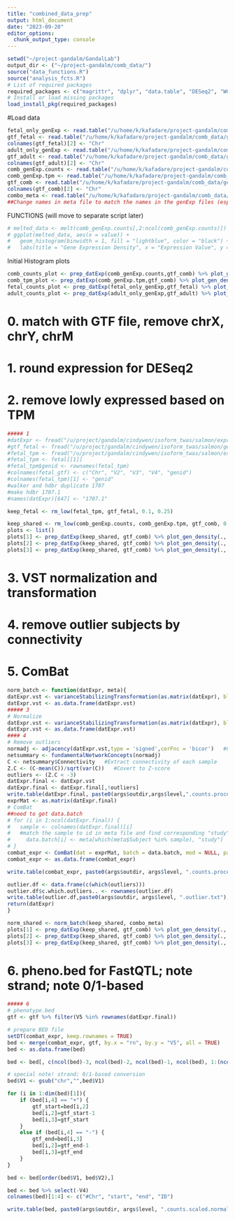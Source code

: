 ```yaml
---
title: "combined_data_prep"
output: html_document
date: "2023-09-20"
editor_options: 
  chunk_output_type: console
---
```


```r
setwd("~/project-gandalm/GandalLab")
output_dir <- ("~/project-gandalm/comb_data/")
source("data_functions.R")
source("analysis_fcts.R")
# List of required packages
required_packages <- c("magrittr", "dplyr", "data.table", "DESeq2", "WGCNA", "sva", "ggplot2", "reshape2")
# Install or load missing packages
load_install_pkg(required_packages)
```

#Load data
```r
fetal_only_genExp <- read.table("/u/home/k/kafadare/project-gandalm/comb_data/fetal_only_genExp.tsv", header = T)
gtf_fetal <- read.table("/u/home/k/kafadare/project-gandalm/comb_data/gene_info_fetal.tsv", header = T)
colnames(gtf_fetal)[2] <- "Chr"
adult_only_genExp <- read.table("/u/home/k/kafadare/project-gandalm/comb_data/adult_only_genExp.tsv", header = T)
gtf_adult <- read.table("/u/home/k/kafadare/project-gandalm/comb_data/gene_info_adult.tsv", header = T)
colnames(gtf_adult)[2] <- "Chr"
comb_genExp.counts <- read.table("/u/home/k/kafadare/project-gandalm/comb_data/combo_genExp_counts.tsv", header = T)
comb_genExp.tpm <- read.table("/u/home/k/kafadare/project-gandalm/comb_data/combo_genExp_tpm.tsv", header = T)
gtf_comb <- read.table("/u/home/k/kafadare/project-gandalm/comb_data/gene_info_comb.tsv", header = T)
colnames(gtf_comb)[2] <- "Chr"
combo_meta <- read.table("/u/home/k/kafadare/project-gandalm/comb_data/combo_meta.tsv", header = T)
##Change names in meta file to match the names in the genExp files (especially for the overlap samples)
```

FUNCTIONS (will move to separate script later)

``` r
# melted_data <- melt(comb_genExp.counts[,2:ncol(comb_genExp.counts)])
# ggplot(melted_data, aes(x = value)) +
#   geom_histogram(binwidth = 1, fill = "lightblue", color = "black") +
#   labs(title = "Gene Expression Density", x = "Expression Value", y = "Density") + theme_minimal()
```
Initial Histogram plots

```r

comb_counts_plot <- prep_datExp(comb_genExp.counts,gtf_comb) %>% plot_gen_density(., title_str = "F/A Combined Counts")
comb_tpm_plot <- prep_datExp(comb_genExp.tpm,gtf_comb) %>% plot_gen_density(., title_str = "F/A Combined Tpm")
fetal_counts_plot <- prep_datExp(fetal_only_genExp,gtf_fetal) %>% plot_gen_density(., title_str = "Fetal Only Counts", ylim = c(0, 1))
adult_counts_plot <- prep_datExp(adult_only_genExp,gtf_adult) %>% plot_gen_density(., title_str = "Adult Only Counts", ylim = c(0, 0.3))

```
# 0. match with GTF file, remove chrX, chrY, chrM
# 1. round expression for DESeq2
# 2. remove lowly expressed based on TPM
```r
##### 1
#datExpr <- fread("/u/project/gandalm/cindywen/isoform_twas/salmon/expression.final/gene.noVersion.scaled.counts.tsv", data.table = F)
#gtf_fetal <- fread("/u/project/gandalm/cindywen/isoform_twas/salmon/gencode.gene.noVersion.tsv", data.table = F)
#fetal_tpm <- fread("/u/project/gandalm/cindywen/isoform_twas/salmon/expression.final/gene.noVersion.TPM.tsv", data.table = F)
#fetal_tpm <- fetal[[1]]
#fetal_tpm$genid <- rownames(fetal_tpm)
#colnames(fetal_gtf) <- c("Chr", "V2", "V3", "V4", "genid")
#colnames(fetal_tpm)[1] <- "genid"
#walker and hdbr duplicate 1707
#make hdbr 1707.1
#names(datExpr)[647] <- "1707.1"

keep_fetal <- rm_low(fetal_tpm, gtf_fetal, 0.1, 0.25)

keep_shared <- rm_low(comb_genExp.counts, comb_genExp.tpm, gtf_comb, 0.1, 0.25)
plots <- list()
plots[1] <- prep_datExp(keep_shared, gtf_comb) %>% plot_gen_density(., title_str = "Low RM 0.1/0.25", ylim = c(0, 0.5))
plots[2] <- prep_datExp(keep_shared, gtf_comb) %>% plot_gen_density(., title_str = "Low RM 0.5/0.25", ylim = c(0, 0.5))
plots[3] <- prep_datExp(keep_shared, gtf_comb) %>% plot_gen_density(., title_str = "Low RM 0.5/0.5", ylim = c(0, 0.5))

```

# 3. VST normalization and transformation
# 4. remove outlier subjects by connectivity
# 5. ComBat
```r

norm_batch <- function(datExpr, meta){
datExpr.vst <- varianceStabilizingTransformation(as.matrix(datExpr), blind = TRUE)
datExpr.vst <- as.data.frame(datExpr.vst)
##### 3
# Normalize
datExpr.vst <- varianceStabilizingTransformation(as.matrix(datExpr), blind = TRUE)
datExpr.vst <- as.data.frame(datExpr.vst)
#### 4
# Remove outliers
normadj <- adjacency(datExpr.vst,type = 'signed',corFnc = 'bicor')   #Calculate network adjacency
netsummary <- fundamentalNetworkConcepts(normadj)
C <- netsummary$Connectivity   #Extract connectivity of each sample
Z.C <- (C-mean(C))/sqrt(var(C))   #Covert to Z-score
outliers <- (Z.C < -3)
datExpr.final <- datExpr.vst
datExpr.final <- datExpr.final[,!outliers]
write.table(datExpr.final, paste0(args$outdir,args$level,".counts.processed.noComBat.tsv"), col.names = T, row.names = T, quote = F, sep = "\t")
exprMat <- as.matrix(datExpr.final)
# ComBat
##need to get data.batch
# for (i in 1:ncol(datExpr.final)) {
#   sample <- colnames(datExpr.final)[i]
#   #match the sample to id in meta file and find corresponding "study"
#     data.batch[i] <- meta[which(meta$Subject %in% sample), "study"]
# }
combat_expr <- ComBat(dat = exprMat, batch = data.batch, mod = NULL, par.prior = TRUE, prior.plots = FALSE)
combat_expr <- as.data.frame(combat_expr)

write.table(combat_expr, paste0(args$outdir, args$level, ".counts.processed.tsv"), col.names = T, row.names = T, quote = F, sep = "\t")

outlier.df <- data.frame(c(which(outliers)))
outlier.df$c.which.outliers.. <- rownames(outlier.df)
write.table(outlier.df,paste0(args$outdir, args$level, ".outlier.txt"), sep="\t", quote=F, col.names = F, row.names = F)
return(datExpr)
}

norm_shared <- norm_batch(keep_shared, combo_meta)
plots[1] <- prep_datExp(keep_shared, gtf_comb) %>% plot_gen_density(., title_str = "Low RM 0.1/0.25", ylim = c(0, 0.5))
plots[2] <- prep_datExp(keep_shared, gtf_comb) %>% plot_gen_density(., title_str = "Low RM 0.5/0.25", ylim = c(0, 0.5))
plots[3] <- prep_datExp(keep_shared, gtf_comb) %>% plot_gen_density(., title_str = "Low RM 0.5/0.5", ylim = c(0, 0.5))

```

# 6. pheno.bed for FastQTL; note strand; note 0/1-based

```r
##### 6
# phenotype.bed
gtf <- gtf %>% filter(V5 %in% rownames(datExpr.final))

# prepare BED file
setDT(combat_expr, keep.rownames = TRUE)
bed <- merge(combat_expr, gtf, by.x = "rn", by.y = "V5", all = TRUE)
bed <- as.data.frame(bed)

bed <- bed[, c(ncol(bed)-3, ncol(bed)-2, ncol(bed)-1, ncol(bed), 1:(ncol(bed)-4))]

# special note! strand; 0/1-based conversion
bed$V1 <- gsub("chr","",bed$V1)

for (i in 1:dim(bed)[1]){
	if (bed[i,4] == "+") {
		gtf_start=bed[i,2]
		bed[i,2]=gtf_start-1
		bed[i,3]=gtf_start
	}
	else if (bed[i,4] == "-") {
		gtf_end=bed[i,3]
		bed[i,2]=gtf_end-1
		bed[i,3]=gtf_end
	}
}

bed <- bed[order(bed$V1, bed$V2),]

bed <- bed %>% select(-V4)
colnames(bed)[1:4] <- c("#Chr", "start", "end", "ID")

write.table(bed, paste0(args$outdir, args$level, ".counts.scaled.normalized.bed"), quote=F, sep="\t", row.names=F, col.names=T)
```